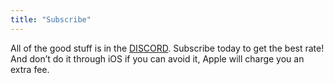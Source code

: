 ```yaml
---
title: "Subscribe"
---
```


All of the good stuff is in the [DISCORD](https://discord.com/servers/slam-dunk-1202370165254402048). Subscribe today to get the best rate! And don't do it through iOS if you can avoid it, Apple will charge you an extra fee.
